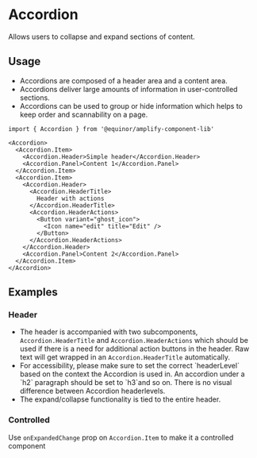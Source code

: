 

# Accordion

Allows users to collapse and expand sections of content.

<Links
  ariaUrl="https://www.w3.org/WAI/ARIA/apg/patterns/accordion/"
  figmaUrl="https://www.figma.com/file/0bGXR2sCwMVSDNyyzu5BXrO5/UI%E2%80%94User-Interface?node-id=17837%3A125"
  sourceUrl="https://github.com/equinor/design-system/blob/develop/packages/eds-core-react/src/components/Accordion/Accordion.tsx"
  edsSBUrl="https://storybook.eds.equinor.com/?path=/docs/surfaces-accordion--docs"
/>

<Primary />

<Controls />

## Usage

<ul>
  <li>Accordions are composed of a header area and a content area.</li>
  <li>Accordions deliver large amounts of information in user-controlled sections.</li>
  <li>Accordions can be used to group or hide information which helps to keep order and scannability on a page.</li>
</ul>

```tsx
import { Accordion } from '@equinor/amplify-component-lib'

<Accordion>
  <Accordion.Item>
    <Accordion.Header>Simple header</Accordion.Header>
    <Accordion.Panel>Content 1</Accordion.Panel>
  </Accordion.Item>
  <Accordion.Item>
    <Accordion.Header>
      <Accordion.HeaderTitle>
        Header with actions
      </Accordion.HeaderTitle>
      <Accordion.HeaderActions>
        <Button variant="ghost_icon">
          <Icon name="edit" title="Edit" />
        </Button>
      </Accordion.HeaderActions>
    </Accordion.Header>
    <Accordion.Panel>Content 2</Accordion.Panel>
  </Accordion.Item>
</Accordion>
```

## Examples

### Header

<ul>
  <li>The header is accompanied with two subcomponents, <code>Accordion.HeaderTitle</code> and
    <code>Accordion.HeaderActions</code> which should be used if there is a need
    for additional action buttons in the header. Raw text will get wrapped
    in an <code>Accordion.HeaderTitle</code> automatically.</li>
  <li>For accessibility, please make sure to set the correct `headerLevel` based on the context the Accordion is used in. An accordion under a `h2` paragraph should be set to `h3`and so on. There is no visual difference between Accordion headerlevels.</li>
  <li>The expand/collapse functionality is tied to the entire header.</li>
</ul>

<Canvas of={ComponentStories.Header} />

### Controlled

Use `onExpandedChange` prop on `Accordion.Item` to make it a controlled component
<Canvas of={ComponentStories.Controlled} />
